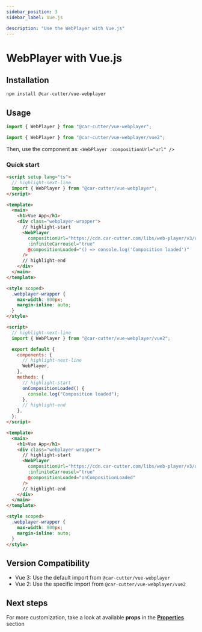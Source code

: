 ```yaml
---
sidebar_position: 3
sidebar_label: Vue.js

description: "Use the WebPlayer with Vue.js"
---
```



# WebPlayer with Vue.js

## Installation

```bash npm2yarn
npm install @car-cutter/vue-webplayer
```

## Usage

<Tabs groupId="vue-version">
  <TabItem value="vue3" label="Vue 3">

```typescript
import { WebPlayer } from "@car-cutter/vue-webplayer";
```

  </TabItem>
  <TabItem value="vue2" label="Vue 2">

```typescript
import { WebPlayer } from "@car-cutter/vue-webplayer/vue2";
```

  </TabItem>
</Tabs>

Then, use the component as: `<WebPlayer :compositionUrl="url" />`

### Quick start

<Tabs groupId="vue-version">
  <TabItem value="vue3" label="Vue 3">

```html title="/src/App.vue"
<script setup lang="ts">
  // highlight-next-line
  import { WebPlayer } from "@car-cutter/vue-webplayer";
</script>

<template>
  <main>
    <h1>Vue App</h1>
    <div class="webplayer-wrapper">
      // highlight-start
      <WebPlayer
        compositionUrl="https://cdn.car-cutter.com/libs/web-player/v3/demos/composition.json"
        :infiniteCarrousel="true"
        @compositionLoaded="() => console.log('Composition loaded')"
      />
      // highlight-end
    </div>
  </main>
</template>

<style scoped>
  .webplayer-wrapper {
    max-width: 800px;
    margin-inline: auto;
  }
</style>
```

  </TabItem>
  <TabItem value="vue2" label="Vue 2">

```html title="/src/App.vue"
<script>
  // highlight-next-line
  import { WebPlayer } from "@car-cutter/vue-webplayer/vue2";

  export default {
    components: {
      // highlight-next-line
      WebPlayer,
    },
    methods: {
      // highlight-start
      onCompositionLoaded() {
        console.log("Composition loaded");
      },
      // highlight-end
    },
  };
</script>

<template>
  <main>
    <h1>Vue App</h1>
    <div class="webplayer-wrapper">
      // highlight-start
      <WebPlayer
        compositionUrl="https://cdn.car-cutter.com/libs/web-player/v3/demos/composition.json"
        :infiniteCarrousel="true"
        @compositionLoaded="onCompositionLoaded"
      />
      // highlight-end
    </div>
  </main>
</template>

<style scoped>
  .webplayer-wrapper {
    max-width: 800px;
    margin-inline: auto;
  }
</style>
```

  </TabItem>
</Tabs>

## Version Compatibility

- Vue 3: Use the default import from `@car-cutter/vue-webplayer`
- Vue 2: Use the specific import from `@car-cutter/vue-webplayer/vue2`

## Next steps

For more customization, take a look at available **props** in the **[Properties](../properties.mdx)** section
